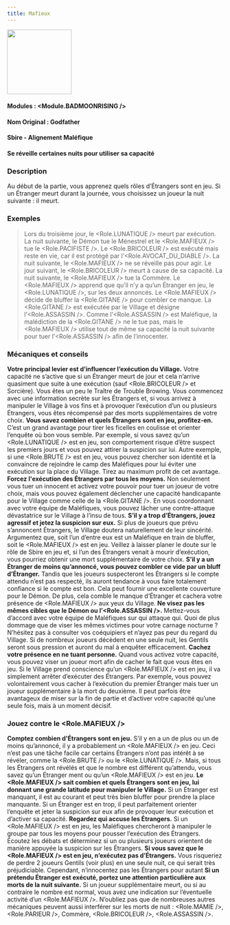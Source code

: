 ```yaml
---
title: Mafieux
---
```



<img src='/img/blood-on-the-clocktower/roles/mafieux.png' height='150' />

#### Modules : <Module.BADMOONRISING />
#### Nom Original : Godfather
#### Sbire - Alignement Maléfique
#### Se réveille certaines nuits pour utiliser sa capacité

### Description

Au début de la partie, vous apprenez quels rôles d’Étrangers sont en jeu.
Si un Étranger meurt durant la journée, vous choisissez un joueur la nuit suivante : il meurt.

### Exemples

> Lors du troisième jour, le <Role.LUNATIQUE /> meurt par exécution. La nuit suivante, le Démon tue le Ménestrel et le <Role.MAFIEUX /> tue le <Role.PACIFISTE />.
> Le <Role.BRICOLEUR /> est exécuté mais reste en vie, car il est protégé par l’<Role.AVOCAT_DU_DIABLE />. La nuit suivante, le <Role.MAFIEUX /> ne se réveille pas pour agir. Le jour suivant, le <Role.BRICOLEUR /> meurt à cause de sa capacité. La nuit suivante, le <Role.MAFIEUX /> tue la Commère.
> Le <Role.MAFIEUX /> apprend que qu’il n’y a qu’un Étranger en jeu, le <Role.LUNATIQUE />, sur les deux annoncés. Le <Role.MAFIEUX /> décide de bluffer la <Role.GITANE /> pour combler ce manque.
> La <Role.GITANE /> est exécutée par le Village et désigne l’<Role.ASSASSIN />. Comme l’<Role.ASSASSIN /> est Maléfique, la malédiction de la <Role.GITANE /> ne le tue pas, mais le <Role.MAFIEUX /> utilise tout de même sa capacité la nuit suivante pour tuer l’<Role.ASSASSIN /> afin de l’innocenter.

### Mécaniques et conseils

**Votre principal levier est d’influencer l’exécution du Village.** Votre capacité ne s’active que si un Étranger meurt de jour et cela n’arrive quasiment que suite à une exécution (sauf <Role.BRICOLEUR /> et Sorcière). Vous êtes un peu le Traître de Trouble Browing. Vous commencez avec une information secrète sur les Étrangers et, si vous arrivez à manipuler le Village à vos fins et à provoquer l’exécution d’un ou plusieurs Étrangers, vous êtes récompensé par des morts supplémentaires de votre choix.
**Vous savez combien et quels Étrangers sont en jeu, profitez-en.** C’est un grand avantage pour tirer les ficelles en coulisse et orienter l’enquête où bon vous semble. Par exemple, si vous savez qu’un <Role.LUNATIQUE /> est en jeu, son comportement risque d’être suspect les premiers jours et vous pouvez attirer la suspicion sur lui. Autre exemple, si une <Role.BRUTE /> est en jeu, vous pouvez chercher son identité et la convaincre de rejoindre le camp des Maléfiques pour lui éviter une exécution sur la place du Village. Tirez au maximum profit de cet avantage.
**Forcez l'exécution des Étrangers par tous les moyens.** Non seulement vous tuer un innocent et activez votre pouvoir pour tuer un joueur de votre choix, mais vous pouvez également déclencher une capacité handicapante pour le Village comme celle de la <Role.GITANE />. En vous coordonnant avec votre équipe de Maléfiques, vous pouvez lâcher une contre-attaque dévastatrice sur le Village à l’insu de tous.
**S’il y a trop d’Étrangers, jouez agressif et jetez la suspicion sur eux.** Si plus de joueurs que prévu s’annoncent Étrangers, le Village doutera naturellement de leur sincérité. Argumentez que, soit l’un d’entre eux est un Maléfique en train de bluffer, soit le <Role.MAFIEUX /> est en jeu. Veillez à laisser planer le doute sur le rôle de Sbire en jeu et, si l’un des Étrangers venait à mourir d’exécution, vous pourriez obtenir une mort supplémentaire de votre choix.
**S’il y a un Étranger de moins qu’annoncé, vous pouvez combler ce vide par un bluff d’Étranger.** Tandis que les joueurs suspecteront les Étrangers si le compte attendu n’est pas respecté, ils auront tendance à vous faire totalement confiance si le compte est bon. Cela peut fournir une excellente couverture pour le Démon. De plus, cela comble le manque d’Étranger et cachera votre présence de <Role.MAFIEUX /> aux yeux du Village.
**Ne visez pas les mêmes cibles que le Démon ou l’<Role.ASSASSIN />.** Mettez-vous d’accord avec votre équipe de Maléfiques sur qui attaque qui. Quoi de plus dommage que de viser les mêmes victimes pour votre carnage nocturne ? N’hésitez pas à consulter vos coéquipiers et n’ayez pas peur du regard du Village. Si de nombreux joueurs décèdent en une seule nuit, les Gentils seront sous pression et auront du mal à enquêter efficacement.
**Cachez votre présence en ne tuant personne.** Quand vous activez votre capacité, vous pouvez viser un joueur mort afin de cacher le fait que vous êtes en jeu. Si le Village prend conscience qu’un <Role.MAFIEUX /> est en jeu, il va simplement arrêter d’exécuter des Étrangers. Par exemple, vous pouvez volontairement vous cacher à l’exécution du premier Étranger mais tuer un joueur supplémentaire à la mort du deuxième. Il peut parfois être avantageux de miser sur la fin de partie et d’activer votre capacité qu’une seule fois, mais à un moment décisif.

### Jouez contre le <Role.MAFIEUX />
**Comptez combien d'Étrangers sont en jeu.** S’il y en a un de plus ou un de moins qu’annoncé, il y a probablement un <Role.MAFIEUX /> en jeu. Ceci n’est pas une tâche facile car certains Étrangers n’ont pas intérêt à se révéler, comme la <Role.BRUTE /> ou le <Role.LUNATIQUE />. Mais, si tous les Étrangers ont révélés et que le nombre est différent qu’attendu, vous savez qu’un Étranger ment ou qu’un <Role.MAFIEUX /> est en jeu.
**Le <Role.MAFIEUX /> sait combien et quels Étrangers sont en jeu, lui donnant une grande latitude pour manipuler le Village.** Si un Étranger est manquant, il est au courant et peut très bien bluffer pour prendre la place manquante. Si un Étranger est en trop, il peut parfaitement orienter l’enquête et jeter la suspicion sur eux afin de provoquer leur exécution et d’activer sa capacité.
**Regardez qui accuse les Étrangers.** Si un <Role.MAFIEUX /> est en jeu, les Maléfiques chercheront à manipuler le groupe par tous les moyens pour pousser l’exécution des Étrangers. Écoutez les débats et déterminez si un ou plusieurs joueurs orientent de manière appuyée la suspicion sur les Étrangers.
**Si vous savez que le <Role.MAFIEUX /> est en jeu, n’exécutez pas d’Étrangers.** Vous risqueriez de perdre 2 joueurs Gentils (voir plus) en une seule nuit, ce qui serait très préjudiciable. Cependant, n’innocentez pas les Étrangers pour autant 
**Si un prétendu Étranger est exécuté, portez une attention particulière aux morts de la nuit suivante.** Si un joueur supplémentaire meurt, ou si au contraire le nombre est normal, vous avez une indication sur l’éventuelle activité d’un <Role.MAFIEUX />. N’oubliez pas que de nombreuses autres mécaniques peuvent aussi interférer sur les morts de nuit : <Role.MAMIE />, <Role.PARIEUR />, Commère, <Role.BRICOLEUR />, <Role.ASSASSIN />.
